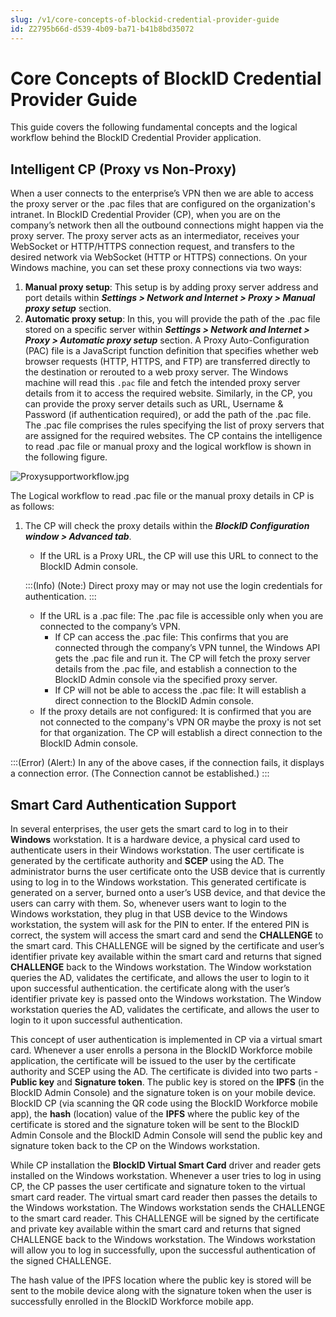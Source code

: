 ```yaml
---
slug: /v1/core-concepts-of-blockid-credential-provider-guide
id: Z2795b66d-d539-4b09-ba71-b41b8bd35072
---
```

# Core Concepts of BlockID Credential Provider Guide
This guide covers the following fundamental concepts and the logical workflow behind the BlockID Credential Provider application.

## Intelligent CP (Proxy vs Non-Proxy)
When a user connects to the enterprise’s VPN then we are able to access the proxy server or the .pac files that are configured on the organization's intranet. In BlockID Credential Provider (CP), when you are on the company’s network then all the outbound connections might happen via the proxy server. The proxy server acts as an intermediator, receives your WebSocket or HTTP/HTTPS connection request, and transfers to the desired network via WebSocket (HTTP or HTTPS) connections. 
On your Windows machine, you can set these proxy connections via two ways:
1. **Manual proxy setup**: This setup is by adding proxy server address and port details within ***Settings > Network and Internet > Proxy > Manual proxy setup*** section.
2. **Automatic proxy setup**: In this, you will provide the path of the .pac file stored on a specific server within ***Settings > Network and Internet > Proxy > Automatic proxy setup*** section. A Proxy Auto-Configuration (PAC) file is a JavaScript function definition that specifies whether web browser requests (HTTP, HTTPS, and FTP) are transferred directly to the destination or rerouted to a web proxy server. The Windows machine will read this `.pac` file and fetch the intended proxy server details from it to access the required website.
Similarly, in the CP, you can provide the proxy server details such as URL, Username & Password (if authentication required), or add the path of the .pac file. The .pac file comprises the rules specifying the list of proxy servers that are assigned for the required websites. The CP contains the intelligence to read .pac file or manual proxy and the logical workflow is shown in the following figure.

![Proxysupportworkflow.jpg](https://cdn.document360.io/aeae7c88-d2f4-4a9c-bba9-c4f368260d78/Images/Documentation/Proxysupportworkflow.jpg)

The Logical workflow to read .pac file or the manual proxy details in CP is as follows:
1. The CP will check the proxy details within the ***BlockID Configuration window > Advanced tab***.
    * If the URL is a Proxy URL, the CP will use this URL to connect to the BlockID Admin console.
    
    :::(Info) (Note:)
    Direct proxy may or may not use the login credentials for authentication.
    :::
    * If the URL is a .pac file: The .pac file is accessible only when you are connected to the company’s VPN.
        * If CP can access the .pac file: This confirms that you are connected through the company’s VPN tunnel, the Windows API gets the .pac file and run it. The CP will fetch the proxy server details from the .pac file, and establish a connection to the BlockID Admin console via the specified proxy server. 
        * If CP will not be able to access the .pac file: It will establish a direct connection to the BlockID Admin console.
     * If the proxy details are not configured:  It is confirmed that you are not connected to the company's VPN OR maybe the proxy is not set for that organization. The CP will establish a direct connection to the BlockID Admin console.

:::(Error) (Alert:)
 In any of the above cases, if the connection fails, it displays a connection error. (The Connection cannot be established.)
:::

## Smart Card Authentication Support
In several enterprises, the user gets the smart card to log in to their **Windows** workstation. It is a hardware device, a physical card used to authenticate users in their Windows workstation. The user certificate is generated by the certificate authority and **SCEP** using the AD. The administrator burns the user certificate onto the USB device that is currently using to log in to the Windows workstation. This generated certificate is generated on a server, burned onto a user’s USB device, and that device the users can carry with them. So, whenever users want to login to the Windows workstation, they plug in that USB device to the Windows workstation, the system will ask for the PIN to enter. If the entered PIN is correct, the system will access the smart card and send the **CHALLENGE** to the smart card. This CHALLENGE will be signed by the certificate and user’s identifier private key available within the smart card and returns that signed **CHALLENGE** back to the Windows workstation. The Window workstation queries the AD, validates the certificate, and allows the user to login to it upon successful authentication.
 the certificate along with the user’s identifier private key is passed onto the Windows workstation. The Window workstation queries the AD, validates the certificate, and allows the user to login to it upon successful authentication.

This concept of user authentication is implemented in CP via a virtual smart card. Whenever a user enrolls a persona in the BlockID Workforce mobile application, the certificate will be issued to the user by the certificate authority and SCEP using the AD. The certificate is divided into two parts - **Public key** and **Signature token**. The public key is stored on the **IPFS** (in the BlockID Admin Console) and the signature token is on your mobile device. 
BlockID CP (via scanning the QR code using the BlockID Workforce mobile app), the **hash** (location) value of the **IPFS** where the public key of the certificate is stored and the signature token will be sent to the BlockID Admin Console and the BlockID Admin Console will send the public key and signature token back to the CP on the Windows workstation. 

While CP installation the **BlockID Virtual Smart Card** driver and reader gets installed on the Windows workstation. Whenever a user tries to log in using CP, the CP passes the user certificate and signature token to the virtual smart card reader. The virtual smart card reader then passes the details to the Windows workstation. The Windows workstation sends the CHALLENGE to the smart card reader. This CHALLENGE will be signed by the certificate and private key available within the smart card and returns that signed CHALLENGE back to the Windows workstation. The Windows workstation will allow you to log in successfully, upon the successful authentication of the signed CHALLENGE.

The hash value of the IPFS location where the public key is stored will be sent to the mobile device along with the signature token when the user is successfully enrolled in the BlockID Workforce mobile app. 



